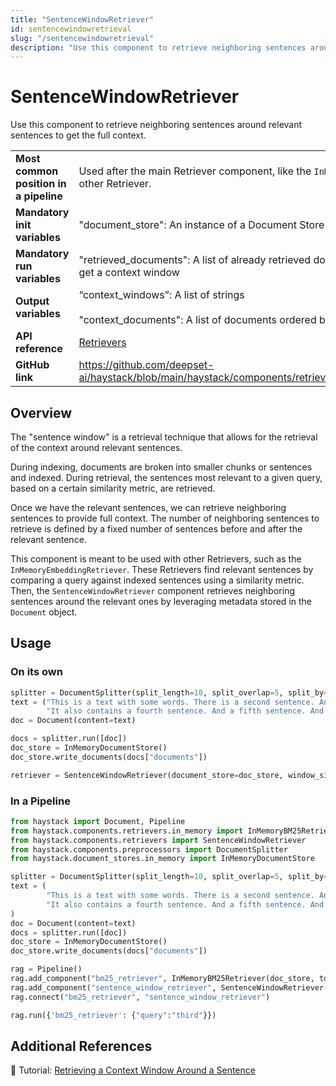 ```yaml
---
title: "SentenceWindowRetriever"
id: sentencewindowretrieval
slug: "/sentencewindowretrieval"
description: "Use this component to retrieve neighboring sentences around relevant sentences to get the full context."
---
```


# SentenceWindowRetriever

Use this component to retrieve neighboring sentences around relevant sentences to get the full context.

|  |  |
| --- | --- |
| **Most common position in a pipeline** | Used after the main Retriever component, like the `InMemoryEmbeddingRetriever` or any other Retriever. |
| **Mandatory init variables** | "document_store": An instance of a Document Store |
| **Mandatory run variables** | "retrieved_documents": A list of already retrieved documents for which you want to get a context window |
| **Output variables** | “context_windows”: A list of strings  <br /> <br />"context_documents": A list of documents ordered by `split_idx_start` |
| **API reference** | [Retrievers](/reference/retrievers-api) |
| **GitHub link** | https://github.com/deepset-ai/haystack/blob/main/haystack/components/retrievers/sentence_window_retriever.py |

## Overview

The "sentence window" is a retrieval technique that allows for the retrieval of the context around relevant sentences.

During indexing, documents are broken into smaller chunks or sentences and indexed. During retrieval, the sentences most relevant to a given query, based on a certain similarity metric, are retrieved.

Once we have the relevant sentences, we can retrieve neighboring sentences to provide full context. The number of neighboring sentences to retrieve is defined by a fixed number of sentences before and after the relevant sentence.

This component is meant to be used with other Retrievers, such as the `InMemoryEmbeddingRetriever`. These Retrievers find relevant sentences by comparing a query against indexed sentences using a similarity metric. Then, the `SentenceWindowRetriever` component retrieves neighboring sentences around the relevant ones by leveraging metadata stored in the `Document` object.

## Usage

### On its own

```python
splitter = DocumentSplitter(split_length=10, split_overlap=5, split_by="word")
text = ("This is a text with some words. There is a second sentence. And there is also a third sentence. "
        "It also contains a fourth sentence. And a fifth sentence. And a sixth sentence. And a seventh sentence")
doc = Document(content=text)

docs = splitter.run([doc])
doc_store = InMemoryDocumentStore()
doc_store.write_documents(docs["documents"])

retriever = SentenceWindowRetriever(document_store=doc_store, window_size=3)
```

### In a Pipeline

```python
from haystack import Document, Pipeline
from haystack.components.retrievers.in_memory import InMemoryBM25Retriever
from haystack.components.retrievers import SentenceWindowRetriever
from haystack.components.preprocessors import DocumentSplitter
from haystack.document_stores.in_memory import InMemoryDocumentStore

splitter = DocumentSplitter(split_length=10, split_overlap=5, split_by="word")
text = (
        "This is a text with some words. There is a second sentence. And there is also a third sentence. "
        "It also contains a fourth sentence. And a fifth sentence. And a sixth sentence. And a seventh sentence"
)
doc = Document(content=text)
docs = splitter.run([doc])
doc_store = InMemoryDocumentStore()
doc_store.write_documents(docs["documents"])

rag = Pipeline()
rag.add_component("bm25_retriever", InMemoryBM25Retriever(doc_store, top_k=1))
rag.add_component("sentence_window_retriever", SentenceWindowRetriever(document_store=doc_store, window_size=3))
rag.connect("bm25_retriever", "sentence_window_retriever")

rag.run({'bm25_retriever': {"query":"third"}})
```

## Additional References

:notebook: Tutorial: [Retrieving a Context Window Around a Sentence](https://haystack.deepset.ai/tutorials/42_sentence_window_retriever)
